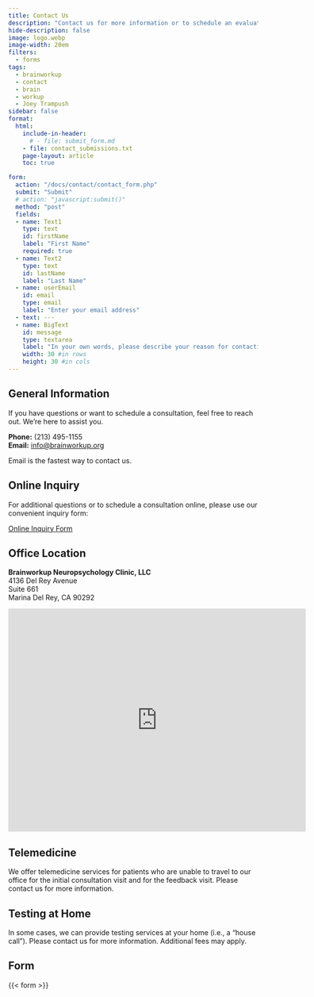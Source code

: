 ```yaml
---
title: Contact Us
description: "Contact us for more information or to schedule an evaluation. We're here to help."
hide-description: false
image: logo.webp
image-width: 20em
filters:
  - forms
tags:
  - brainworkup 
  - contact
  - brain
  - workup
  - Joey Trampush
sidebar: false
format: 
  html:
    include-in-header: 
      # - file: submit_form.md
    - file: contact_submissions.txt
    page-layout: article
    toc: true

form:
  action: "/docs/contact/contact_form.php"
  submit: "Submit"
  # action: "javascript:submit()"
  method: "post"
  fields:
  - name: Text1
    type: text
    id: firstName
    label: "First Name"
    required: true
  - name: Text2
    type: text
    id: lastName
    label: "Last Name"
  - name: userEmail
    id: email
    type: email
    label: "Enter your email address"
  - text: ---
  - name: BigText
    id: message
    type: textarea
    label: "In your own words, please describe your reason for contacting us."
    width: 30 #in rows
    height: 30 #in cols
---
```


## General Information

If you have questions or want to schedule a consultation, feel free to reach out. We're here to assist you.

**Phone:** (213) 495-1155\
**Email:** [info@brainworkup.org](mailto:info@brainworkup.org)

::: {.callout-note}
Email is the fastest way to contact us.
:::

## Online Inquiry

For additional questions or to schedule a consultation online, please use our convenient inquiry form:

[Online Inquiry Form](https://forms.gle/UNx9qUcihytE63qt5)

## Office Location

**Brainworkup Neuropsychology Clinic, LLC**\
4136 Del Rey Avenue\
Suite 661\
Marina Del Rey, CA 90292\

<iframe src="https://www.google.com/maps/embed?pb=!1m18!1m12!1m3!1d3305.507752037753!2d-118.44124318478369!3d33.98028588062893!2m3!1f0!2f0!3f0!3m2!1i1024!2i768!4f13.1!3m3!1m2!1s0x80c2ba3713c9d4c7%3A0x7e2b1a2e5f23d79c!2s4136%20Del%20Rey%20Ave%2C%20Marina%20Del%20Rey%2C%20CA%2090292%2C%20USA!5e0!3m2!1sen!2s!4v1662032749326!5m2!1sen!2s" width="600" height="450" style="border:0;" allowfullscreen="" loading="lazy"></iframe>

## Telemedicine

We offer telemedicine services for patients who are unable to travel to our
office for the initial consultation visit and for the feedback visit. Please contact us for more information.

## Testing at Home

In some cases, we can provide testing services at your home (i.e., a "house
call"). Please contact us for more information. Additional fees may apply.

## Form

{{< form >}}

<!-- #### Form submission

<form name="contact" netlify>
  <p>
    <label>Name <input type="text" name="name" /></label>
  </p>
  <p>
    <label>Email <input type="email" name="email" /></label>
  </p>
  <p>
    <button type="submit">Send</button>
  </p>
</form> -->
